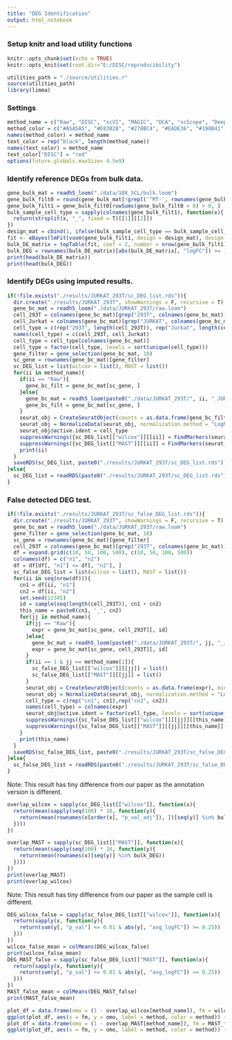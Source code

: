 ```yaml
---
title: "DEG Identification"
output: html_notebook
---
```

### Setup knitr and load utility functions
```r
knitr::opts_chunk$set(echo = TRUE)
knitr::opts_knit$set(root.dir="E:/DISC/reproducibility")
```
```r
utilities_path = "./source/utilities.r"
source(utilities_path)
library(limma)
```
### Settings
```r
method_name = c("Raw", "DISC", "scVI", "MAGIC", "DCA", "scScope", "DeepImpute", "VIPER", "scImpute")
method_color = c("#A5A5A5", "#E83828", "#278BC4", "#EADE36", "#198B41", "#920783", "#F8B62D", "#8E5E32", "#1E2B68")
names(method_color) = method_name
text_color = rep("black", length(method_name))
names(text_color) = method_name
text_color["DISC"] = "red"
options(future.globals.maxSize= 4.5e9)
```
### Identify reference DEGs from bulk data.
```r
gene_bulk_mat = readh5_loom("./data/10X_5CL/bulk.loom")
gene_bulk_filt0 = round(gene_bulk_mat[!grepl('^MT-', rownames(gene_bulk_mat)), ])
gene_bulk_filt1 = gene_bulk_filt0[rowSums(gene_bulk_filt0 > 0) > 0, ]
bulk_sample_cell_type = sapply(colnames(gene_bulk_filt1), function(x){
  return(strsplit(x, "_", fixed = T)[[1]][[2]])
})
design_mat = cbind(1, ifelse(bulk_sample_cell_type == bulk_sample_cell_type[1], 1, 0))
fit <- eBayes(lmFit(voom(gene_bulk_filt1, design = design_mat), design = design_mat))
bulk_DE_matrix = topTable(fit, coef = 2, number = nrow(gene_bulk_filt1))
bulk_DEG = rownames(bulk_DE_matrix)[abs(bulk_DE_matrix[, "logFC"]) >= 1.5 & bulk_DE_matrix[, "adj.P.Val"] < 0.05]
print(head(bulk_DE_matrix))
print(head(bulk_DEG))
```
### Identify DEGs using imputed results.
```r
if(!file.exists("./results/JURKAT_293T/sc_DEG_list.rds")){
  dir.create("./results/JURKAT_293T", showWarnings = F, recursive = T)
  gene_bc_mat = readh5_loom("./data/JURKAT_293T/raw.loom")
  cell_293T = colnames(gene_bc_mat)[grep("293T", colnames(gene_bc_mat))]
  cell_Jurkat = colnames(gene_bc_mat)[grep("JURKAT", colnames(gene_bc_mat))]
  cell_type = c(rep("293T", length(cell_293T)), rep("Jurkat", length(cell_Jurkat)))
  names(cell_type) = c(cell_293T, cell_Jurkat)
  cell_type = cell_type[colnames(gene_bc_mat)]
  cell_type = factor(cell_type, levels = sort(unique(cell_type)))
  gene_filter = gene_selection(gene_bc_mat, 10)
  sc_gene = rownames(gene_bc_mat)[gene_filter]
  sc_DEG_list = list(wilcox = list(), MAST = list())
  for(ii in method_name){
    if(ii == "Raw"){
      gene_bc_filt = gene_bc_mat[sc_gene, ]
    }else{
      gene_bc_mat = readh5_loom(paste0("./data/JURKAT_293T/", ii, "_JURKAT_293T.loom"))
      gene_bc_filt = gene_bc_mat[sc_gene, ]
    }
    seurat_obj = CreateSeuratObject(counts = as.data.frame(gene_bc_filt), min.cells = 0, min.features = 0)
    seurat_obj = NormalizeData(seurat_obj, normalization.method = "LogNormalize", scale.factor = 10000)
    seurat_obj@active.ident = cell_type
    suppressWarnings({sc_DEG_list[["wilcox"]][[ii]] = FindMarkers(seurat_obj, ident.1 = "293T", ident.2 = "Jurkat", min.pct = 0.1, logfc.threshold = 0, test.use = "wilcox", verbose = F)})
    suppressWarnings({sc_DEG_list[["MAST"]][[ii]] = FindMarkers(seurat_obj, ident.1 = "293T", ident.2 = "Jurkat", min.pct = 0.1, logfc.threshold = 0, test.use = "MAST", verbose = F)})
    print(ii)
  }
  saveRDS(sc_DEG_list, paste0("./results/JURKAT_293T/sc_DEG_list.rds"))
}else{
  sc_DEG_list = readRDS(paste0("./results/JURKAT_293T/sc_DEG_list.rds"))
}
```
### False detected DEG test.
```r
if(!file.exists("./results/JURKAT_293T/sc_false_DEG_list.rds")){
  dir.create("./results/JURKAT_293T", showWarnings = F, recursive = T)
  gene_bc_mat = readh5_loom("./data/JURKAT_293T/raw.loom")
  gene_filter = gene_selection(gene_bc_mat, 10)
  sc_gene = rownames(gene_bc_mat)[gene_filter]
  cell_293T = colnames(gene_bc_mat)[grep("293T", colnames(gene_bc_mat))]
  df = expand.grid(c(10, 50, 100, 500), c(10, 50, 100, 500))
  colnames(df) = c("n1", "n2")
  df = df[df[, "n1"] <= df[, "n2"], ]
  sc_false_DEG_list = list(wilcox = list(), MAST = list())
  for(ii in seq(nrow(df))){
    cn1 = df[ii, "n1"]
    cn2 = df[ii, "n2"]
    set.seed(12345)
    id = sample(seq(length(cell_293T)), cn1 + cn2)
    this_name = paste0(cn1, '_', cn2)
    for(jj in method_name){
      if(jj == "Raw"){
        expr = gene_bc_mat[sc_gene, cell_293T][, id]
      }else{
        gene_bc_mat = readh5_loom(paste0("./data/JURKAT_293T/", jj, "_JURKAT_293T.loom"))
        expr = gene_bc_mat[sc_gene, cell_293T][, id]
      }
      if(ii == 1 & jj == method_name[1]){
        sc_false_DEG_list[["wilcox"]][[jj]] = list()
        sc_false_DEG_list[["MAST"]][[jj]] = list()
      }
      seurat_obj = CreateSeuratObject(counts = as.data.frame(expr), min.cells = 0, min.features = 0)
      seurat_obj = NormalizeData(seurat_obj, normalization.method = "LogNormalize", scale.factor = 10000)
      cell_type = c(rep("cn1", cn1),rep("cn2", cn2))
      names(cell_type) = colnames(expr)
      seurat_obj@active.ident = factor(cell_type, levels = sort(unique(cell_type)))
      suppressWarnings({sc_false_DEG_list[["wilcox"]][[jj]][[this_name]] = FindMarkers(seurat_obj, ident.1 = "cn1", ident.2 = "cn2", min.pct = 0.1, logfc.threshold = 0, test.use = "wilcox", verbose = F)})
      suppressWarnings({sc_false_DEG_list[["MAST"]][[jj]][[this_name]] = FindMarkers(seurat_obj, ident.1 = "cn1", ident.2 = "cn2", min.pct = 0.1, logfc.threshold = 0, test.use = "MAST", verbose = F)})
    }
    print(this_name)
  }
  saveRDS(sc_false_DEG_list, paste0("./results/JURKAT_293T/sc_false_DEG_list.rds"))
}else{
  sc_false_DEG_list = readRDS(paste0("./results/JURKAT_293T/sc_false_DEG_list.rds"))
}
```
Note: This result has tiny difference from our paper as the annotation version is different. 
```r
overlap_wilcox = sapply(sc_DEG_list[["wilcox"]], function(x){
  return(mean(sapply(seq(100) * 10, function(y){
    return(mean(rownames(x[order(x[, "p_val_adj"]), ])[seq(y)] %in% bulk_DEG))
  })))
})

overlap_MAST = sapply(sc_DEG_list[["MAST"]], function(x){
  return(mean(sapply(seq(100) * 10, function(y){
    return(mean(rownames(x)[seq(y)] %in% bulk_DEG))
  })))
})
print(overlap_MAST)
print(overlap_wilcox)
```
Note: This result has tiny difference from our paper as the sample cell is different. 
```r
DEG_wilcox_false = sapply(sc_false_DEG_list[["wilcox"]], function(x){
  return(sapply(x, function(y){
    return(sum(y[, "p_val"] <= 0.01 & abs(y[, "avg_logFC"]) >= 0.25))
  }))
})
wilcox_false_mean = colMeans(DEG_wilcox_false)
print(wilcox_false_mean)
DEG_MAST_false = sapply(sc_false_DEG_list[["MAST"]], function(x){
  return(sapply(x, function(y){
    return(sum(y[, "p_val"] <= 0.01 & abs(y[, "avg_logFC"]) >= 0.25))
  }))
})
MAST_false_mean = colMeans(DEG_MAST_false)
print(MAST_false_mean)
```

```r
plot_df = data.frame(omo = (1 - overlap_wilcox[method_name]), fm = wilcox_false_mean[method_name], method = method_name)
ggplot(plot_df, aes(x = fm, y = omo, label = method, color = method)) + geom_point() + geom_text_repel() + theme_bw() + theme(legend.position = "none") + xlab("False DEG (293T)") + ylab("1 - Overlap") + ggtitle("wilcox") + scale_colour_manual(values = method_color)
plot_df = data.frame(omo = (1 - overlap_MAST[method_name]), fm = MAST_false_mean[method_name], method = method_name)
ggplot(plot_df, aes(x = fm, y = omo, label = method, color = method)) + geom_point() + geom_text_repel() + theme_bw() + theme(legend.position = "none") + xlab("False DEG (293T)") + ylab("1 - Overlap") + ggtitle("MAST") + scale_colour_manual(values = method_color)
```








